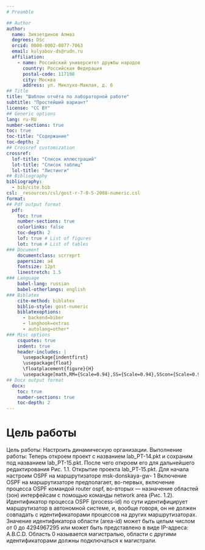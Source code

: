 ```yaml
---
# Preamble

## Author
author:
  name: Зиязетдинов Алмаз
  degrees: DSc
  orcid: 0000-0002-0877-7063
  email: kulyabov-ds@rudn.ru
  affiliation:
    - name: Российский университет дружбы народов
      country: Российская Федерация
      postal-code: 117198
      city: Москва
      address: ул. Миклухо-Маклая, д. 6
## Title
title: "Шаблон отчёта по лабораторной работе"
subtitle: "Простейший вариант"
license: "CC BY"
## Generic options
lang: ru-RU
number-sections: true
toc: true
toc-title: "Содержание"
toc-depth: 2
## Crossref customization
crossref:
  lof-title: "Список иллюстраций"
  lot-title: "Список таблиц"
  lol-title: "Листинги"
## Bibliography
bibliography:
  - bib/cite.bib
csl: _resources/csl/gost-r-7-0-5-2008-numeric.csl
format:
## Pdf output format
  pdf:
    toc: true
    number-sections: true
    colorlinks: false
    toc-depth: 2
    lof: true # List of figures
    lot: true # List of tables
### Document
    documentclass: scrreprt
    papersize: a4
    fontsize: 12pt
    linestretch: 1.5
### Language
    babel-lang: russian
    babel-otherlangs: english
### Biblatex
    cite-method: biblatex
    biblio-style: gost-numeric
    biblatexoptions:
      - backend=biber
      - langhook=extras
      - autolang=other*
### Misc options
    csquotes: true
    indent: true
    header-includes: |
      \usepackage{indentfirst}
      \usepackage{float}
      \floatplacement{figure}{H}
      \usepackage[math,RM={Scale=0.94},SS={Scale=0.94},SScon={Scale=0.94},TT={Scale=MatchLowercase,FakeStretch=0.9},DefaultFeatures={Ligatures=Common}]{plex-otf}
## Docx output format
  docx:
    toc: true
    number-sections: true
    toc-depth: 2
---
```


# Цель работы

Цель работы:
Настроить динамическую организации.
Выполнение работы:
Теперь откроем проект с названием lab_PT-14.pkt и сохраним под названием
lab_PT-15.pkt. После чего откроем его для дальнейшего редактирования 
Рис. 1.1. Открытие проекта lab_PT-15.pkt.
Для начала настроим OSPF на маршрутизаторе msk-donskaya-gw-
1 Включение OSPF на маршрутизаторе предполагает, во-первых, включение
процесса OSPF командой router ospf, во-вторых — назначение областей (зон)
интерфейсам с помощью команды network area (Рис. 1.2).
Идентификатор процесса OSPF (process-id) по сути идентифицирует
маршрутизатор в автономной системе, и, вообще говоря, он не должен совпадать
с идентификаторами процессов на других маршрутизаторах.
Значение идентификатора области (area-id) может быть целым числом от 0
до 4294967295 или может быть представлено в виде IP-адреса: A.B.C.D. Область
0 называется магистралью, области с другими идентификаторами должны
подключаться к магистрали.


::: {#refs}
:::
